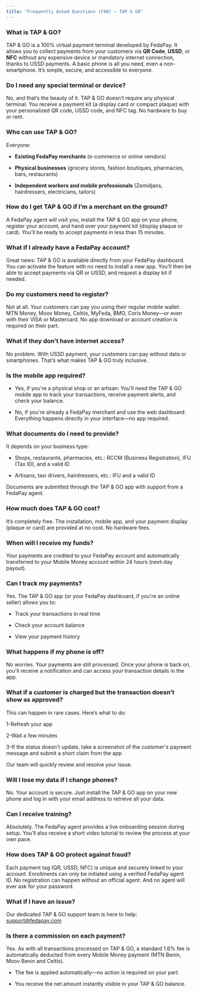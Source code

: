 ```yaml
---
title: "Frequently Asked Questions (FAQ) – TAP & GO"
---
```


### What is TAP & GO?

TAP & GO is a 100% virtual payment terminal developed by FedaPay. It allows you to collect payments from your customers via **QR Code**, **USSD**, or **NFC** without any expensive device or mandatory internet connection, thanks to USSD payments. A basic phone is all you need, even a non-smartphone. It’s simple, secure, and accessible to everyone.

### Do I need any special terminal or device?

No, and that’s the beauty of it. TAP & GO doesn’t require any physical terminal. You receive a payment kit (a display card or compact plaque) with your personalized QR code, USSD code, and NFC tag. No hardware to buy or rent.

### Who can use TAP & GO?

Everyone: 

* **Existing FedaPay merchants** (e-commerce or online vendors)

* **Physical businesses** (grocery stores, fashion boutiques, pharmacies, bars,  restaurants)

* **Independent workers and mobile professionals** (Zemidjans, hairdressers, electricians, tailors)

### How do I get TAP & GO if I’m a merchant on the ground?

A FedaPay agent will visit you, install the TAP & GO app on your phone, register your account, and hand over your payment kit (display plaque or card). You’ll be ready to accept payments in less than 15 minutes.

### What if I already have a FedaPay account?

Great news: TAP & GO is available directly from your FedaPay dashboard. You can activate the feature with no need to install a new app. You’ll then be able to accept payments via QR or USSD, and request a display kit if needed.

### Do my customers need to register?

Not at all. Your customers can pay you using their regular mobile wallet: MTN Money, Moov Money, Celtiis, MyFeda, BMO, Coris Money—or even with their VISA or Mastercard. No app download or account creation is required on their part.

### What if they don’t have internet access?

No problem. With USSD payment, your customers can pay without data or smartphones. That’s what makes TAP & GO truly inclusive.

### Is the mobile app required?

* Yes, if you're a physical shop or an artisan: You’ll need the TAP & GO mobile app to track your transactions, receive payment alerts, and check your balance.

* No, if you're already a FedaPay merchant and use the web dashboard: Everything happens directly in your interface—no app required.

### What documents do I need to provide?

It depends on your business type:

* Shops, restaurants, pharmacies, etc.: RCCM (Business Registration), IFU (Tax ID), and a valid ID

* Artisans, taxi drivers, hairdressers, etc.: IFU and a valid ID

Documents are submitted through the TAP & GO app with support from a FedaPay agent.

### How much does TAP & GO cost?

It’s completely free. The installation, mobile app, and your payment display (plaque or card) are provided at no cost. No hardware fees.

### When will I receive my funds?

Your payments are credited to your FedaPay account and automatically transferred to your Mobile Money account within 24 hours (next-day payout).

### Can I track my payments?

Yes. The TAP & GO app (or your FedaPay dashboard, if you're an online seller) allows you to:

* Track your transactions in real time

* Check your account balance

* View your payment history

### What happens if my phone is off?

No worries. Your payments are still processed. Once your phone is back on, you'll receive a notification and can access your transaction details in the app.

### What if a customer is charged but the transaction doesn’t show as approved?

This can happen in rare cases. Here’s what to do:

1-Refresh your app

2-Wait a few minutes

3-If the status doesn't update, take a screenshot of the customer's payment message and submit a short claim from the app

Our team will quickly review and resolve your issue.

### Will I lose my data if I change phones?

No. Your account is secure. Just install the TAP & GO app on your new phone and log in with your email address to retrieve all your data.

### Can I receive training?

Absolutely. The FedaPay agent provides a live onboarding session during setup. You’ll also receive a short video tutorial to review the process at your own pace.

### How does TAP & GO protect against fraud?

Each payment tag (QR, USSD, NFC) is unique and securely linked to your account. Enrollments can only be initiated using a verified FedaPay agent ID. No registration can happen without an official agent. And no agent will ever ask for your password.

### What if I have an issue?

Our dedicated TAP & GO support team is here to help: support@fedapay.com

### Is there a commission on each payment?

Yes. As with all transactions processed on TAP & GO, a standard 1.6% fee is automatically deducted from every Mobile Money payment (MTN Benin, Moov Benin and Celtis).

* The fee is applied automatically—no action is required on your part.

* You receive the net amount instantly visible in your TAP & GO balance.

